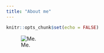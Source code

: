 ```yaml
---
title: "About me"
---
```


```r
knitr::opts_chunk$set(echo = FALSE)
```


![Me.](./profile.jpg)

